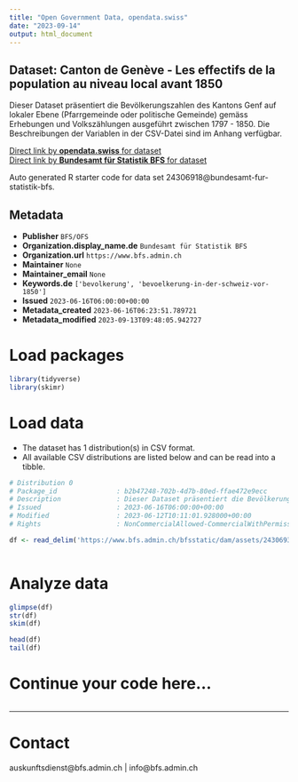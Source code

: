 ```yaml
---
title: "Open Government Data, opendata.swiss"
date: "2023-09-14"
output: html_document
---
```


## Dataset: Canton de Genève - Les effectifs de la population au niveau local avant 1850

Dieser Dataset präsentiert die Bevölkerungszahlen des Kantons Genf auf lokaler Ebene (Pfarrgemeinde oder politische Gemeinde) gemäss Erhebungen und Volkszählungen ausgeführt zwischen 1797 - 1850. Die Beschreibungen der Variablen in der CSV-Datei sind im Anhang verfügbar.

[Direct link by **opendata.swiss** for dataset](https://opendata.swiss/de/dataset/canton-de-geneve-les-effectifs-de-la-population-au-niveau-local-avant-1850)<br>
[Direct link by **Bundesamt für Statistik BFS** for dataset](https://www.bfs.admin.ch/asset/de/ts-x-01-2223-GE)

Auto generated R starter code for data set 24306918@bundesamt-fur-statistik-bfs.

## Metadata

- **Publisher** `BFS/OFS`
- **Organization.display_name.de** `Bundesamt für Statistik BFS`
- **Organization.url** `https://www.bfs.admin.ch`
- **Maintainer** `None`
- **Maintainer_email** `None`
- **Keywords.de** `['bevolkerung', 'bevoelkerung-in-der-schweiz-vor-1850']`
- **Issued** `2023-06-16T06:00:00+00:00`
- **Metadata_created** `2023-06-16T06:23:51.789721`
- **Metadata_modified** `2023-09-13T09:48:05.942727`


# Load packages

```r

library(tidyverse)
library(skimr)

```

# Load data

-   The dataset has 1 distribution(s) in CSV format.
-   All available CSV distributions are listed below and can be read into a tibble.

```r

# Distribution 0
# Package_id               : b2b47248-702b-4d7b-80ed-ffae472e9ecc
# Description              : Dieser Dataset präsentiert die Bevölkerungszahlen des Kantons Genf auf lokaler Ebene (Pfarrgemeinde oder politische Gemeinde) gemäss Erhebungen und Volkszählungen ausgeführt zwischen 1797 - 1850. Die Beschreibungen der Variablen in der CSV-Datei sind im Anhang verfügbar.
# Issued                   : 2023-06-16T06:00:00+00:00
# Modified                 : 2023-06-12T10:11:01.928000+00:00
# Rights                   : NonCommercialAllowed-CommercialWithPermission-ReferenceRequired

df <- read_delim('https://www.bfs.admin.ch/bfsstatic/dam/assets/24306936/master')



```

# Analyze data

```r

glimpse(df)
str(df)
skim(df)

head(df)
tail(df)

```

# Continue your code here...

```r

```

------------------------------------------------------------------------

# Contact

auskunftsdienst@bfs.admin.ch | info@bfs.admin.ch
